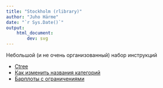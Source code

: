 ```yaml
---
title: "Stockholm (rlibrary)"
author: "Juho Härme"
date: "`r Sys.Date()`"
output: 
    html_document:
        dev: svg
---
```



Небольшой (и не очень организованный) набор инструкций

- [Ctree](vignettes/ctree.html)
- [Как изменить названия категорий](vignettes/categories.html)
- [Барплоты с ограничениями](vignettes/barploty1.html)


